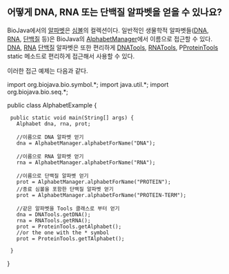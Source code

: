 == 어떻게 DNA, RNA 또는 단백질 알파벳을 얻을 수 있나요? ==

BioJava에서의 [http://www.biojava.org/docs/api14/org/biojava/bio/symbol/Alphabet.html 알파벳]은 [http://www.biojava.org/docs/api14/org/biojava/bio/symbol/Symbol.html 심볼]의 컬렉션이다. 일반적인 생물학적 알파벳들([[wp:DNA|DNA]], [[wp:RNA|RNA]], [[wp:protein|단백질]] 등)은 BioJava의 [http://www.biojava.org/docs/api14/org/biojava/bio/symbol/AlphabetManager.html AlphabetManager]에서 이름으로 접근할 수 있다. [[wp:DNA|DNA]], [[wp:RNA|RNA]] [[wp:protein|단백질]] 알파벳은 또한 편리하게 [http://www.biojava.org/docs/api14/org/biojava/bio/seq/DNATools.html DNATools], [http://www.biojava.org/docs/api14/org/biojava/bio/seq/RNATools.html RNATools], P[http://www.biojava.org/docs/api14/org/biojava/bio/seq/ProteinTools.html ProteinTools] static 메소드로 편리하게 접근해서 사용할 수 있다.

이러한 접근 예제는 다음과 같다.

<java>
import org.biojava.bio.symbol.*;
import java.util.*;
import org.biojava.bio.seq.*;

public class AlphabetExample {
  public static void main(String[] args) {
    Alphabet dna, rna, prot;

    //이름으로 DNA 알파벳 얻기
    dna = AlphabetManager.alphabetForName("DNA");

    //이름으로 RNA 알파벳 얻기
    rna = AlphabetManager.alphabetForName("RNA");

    //이름으로 단백질 알파벳 얻기
    prot = AlphabetManager.alphabetForName("PROTEIN");
    //종료 심볼을 포함한 단백질 알파벳 얻기
    prot = AlphabetManager.alphabetForName("PROTEIN-TERM");

    //같은 알파벳을 Tools 클래스로 부터 얻기
    dna = DNATools.getDNA();
    rna = RNATools.getRNA();
    prot = ProteinTools.getAlphabet();
    //or the one with the * symbol
    prot = ProteinTools.getTAlphabet();

  }
}
</java>